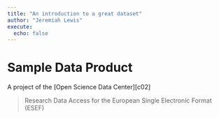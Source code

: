 ```yaml
---
title: "An introduction to a great dataset"
author: "Jeremiah Lewis"
execute:
  echo: false
---
```


# Sample Data Product

A project of the [Open Science Data Center][c02]

> Research Data Access for the European Single Electronic Format (ESEF)
